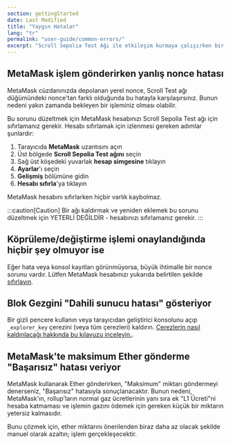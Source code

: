 ```yaml
---
section: gettingStarted
date: Last Modified
title: "Yaygın Hatalar"
lang: "tr"
permalink: "user-guide/common-errors/"
excerpt: "Scroll Sepolia Test Ağı ile etkileşim kurmaya çalışırken bir hata mı görüyorsunuz? İşte bazı yaygın yapılandırma hataları ve bunları hızlıca nasıl düzeltebileceğiniz hakkında bilgiler."
---
```


## MetaMask işlem gönderirken yanlış nonce hatası

MetaMask cüzdanınızda depolanan yerel nonce, Scroll Test ağı düğümündeki nonce'tan farklı olduğunda bu hatayla karşılaşırsınız. Bunun nedeni yakın zamanda bekleyen bir işleminiz olması olabilir.

Bu sorunu düzeltmek için MetaMask hesabınızı Scroll Sepolia Test ağı için sıfırlamanız gerekir. Hesabı sıfırlamak için izlenmesi gereken adımlar şunlardır:

1. Tarayıcıda **MetaMask** uzantısını açın
2. Üst bölgede **Scroll Sepolia Test ağını** seçin
3. Sağ üst köşedeki yuvarlak **hesap simgesine** tıklayın
4. **Ayarlar**'ı seçin
5. **Gelişmiş** bölümüne gidin
6. **Hesabı sıfırla**'ya tıklayın

MetaMask hesabını sıfırlarken hiçbir varlık kaybolmaz.

:::caution[Caution]
Bir ağı kaldırmak ve yeniden eklemek bu sorunu düzeltmek için YETERLİ DEĞİLDİR - hesabınızı sıfırlamanız gerekir.
:::

## Köprüleme/değiştirme işlemi onaylandığında hiçbir şey olmuyor ise

Eğer hata veya konsol kayıtları görünmüyorsa, büyük ihtimalle bir nonce sorunu vardır. Lütfen MetaMask hesabınızı yukarıda belirtilen şekilde [sıfırlayın](/tr/user-guide/common-errors).

## Blok Gezgini "Dahili sunucu hatası" gösteriyor

Bir gizli pencere kullanın veya tarayıcıdan geliştirici konsolunu açıp `_explorer_key` çerezini (veya tüm çerezleri) kaldırın. [Çerezlerin nasıl kaldırılacağı hakkında bu kılavuzu inceleyin.](https://www.contentstack.com/docs/developers/how-to-guides/clear-caches-and-cookies-in-different-browsers/).

## MetaMask'te maksimum Ether gönderme "Başarısız" hatası veriyor

MetaMask kullanarak Ether gönderirken, "Maksimum" miktarı göndermeyi denerseniz, "Başarısız" hatasıyla sonuçlanacaktır. Bunun nedeni, MetaMask'ın, rollup'ların normal gaz ücretlerinin yanı sıra ek "L1 Ücreti"ni hesaba katmaması ve işlemin gazını ödemek için gereken küçük bir miktarın yetersiz kalmasıdır.

Bunu çözmek için, ether miktarını önerilenden biraz daha az olacak şekilde manuel olarak azaltın; işlem gerçekleşecektir.
